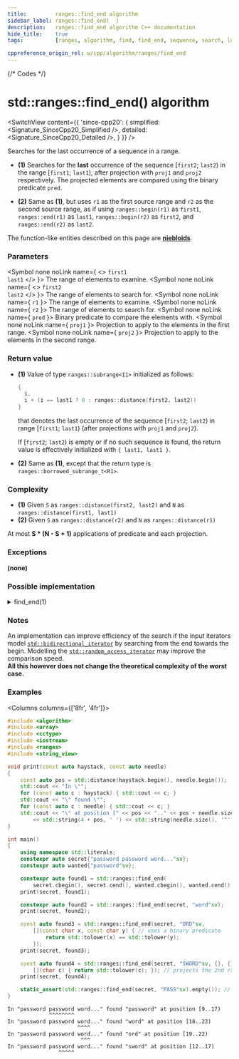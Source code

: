 ```yaml
---
title:         ranges::find_end algorithm
sidebar_label: ranges::find_end(  )
description:   ranges::find_end algorithm C++ documentation
hide_title:    true
tags:          [ranges, algorithm, find, find_end, sequence, search, look]

cppreference_origin_rel: w/cpp/algorithm/ranges/find_end
---
```



{/* Codes */}


# std::ranges::find_end() algorithm

<SwitchView content={{
	'since-cpp20': {
		simplified:	<Signature_SinceCpp20_Simplified />,
		detailed:	<Signature_SinceCpp20_Detailed />,
	}
}} />

Searches for the last occurrence of a sequence in a range.

- **(1)** Searches for the **last** occurrence of the sequence [`first2`; `last2`) in the range [`first1`; `last1`),
  after projection with `proj1` and `proj2` respectively. The projected elements are compared using the binary predicate `pred`.

- **(2)** Same as **(1)**, but uses `r1` as the first source range and `r2` as the second source range,
  as if using `ranges::begin(r1)` as `first1`, `ranges::end(r1)` as `last1`, `ranges::begin(r2)` as `first2`, and `ranges::end(r2)` as `last2`.

The function-like entities described on this page are [**niebloids**](/docs/std/algo/niebloids).

### Parameters

<SymbolTable>

  <Symbol none noLink name={ <> <code>first1</code> <br/> <code>last1</code> </> }>
    The range of elements to examine.
  </Symbol>
  <Symbol none noLink name={ <> <code>first2</code> <br/> <code>last2</code> </> }>
    The range of elements to search for.
  </Symbol>
  <Symbol none noLink name={ <code>r1</code> }>
    The range of elements to examine.
  </Symbol>
  <Symbol none noLink name={ <code>r2</code> }>
    The range of elements to search for.
  </Symbol>
  <Symbol none noLink name={ <code>pred</code> }>
    Binary predicate to compare the elements with.
  </Symbol>
  <Symbol none noLink name={ <code>proj1</code> }>
    Projection to apply to the elements in the first range.
  </Symbol>
  <Symbol none noLink name={ <code>proj2</code> }>
    Projection to apply to the elements in the second range.
  </Symbol>

</SymbolTable>

### Return value

- **(1)** Value of type `ranges::subrange<I1>` initialized as follows:
  ```cpp
  {
    i,
    i + (i == last1 ? 0 : ranges::distance(first2, last2))
  }
  ```
  that denotes the last occurrence of the sequence [`first2`; `last2`) in range [`first1`; `last1`) (after projections with `proj1` and `proj2`).

  If [`first2`; `last2`) is empty or if no such sequence is found, the return value is effectively initialized with `{ last1, last1 }`.

- **(2)** Same as **(1)**, except that the return type is `ranges::borrowed_subrange_t<R1>`.

### Complexity

- **(1)** Given `S` as `ranges::distance(first2, last2)` and `N` as `ranges::distance(first1, last1)`
- **(2)** Given `S` as `ranges::distance(r2)` and `N` as `ranges::distance(r1)`

At most **S \* (N - S + 1)** applications of predicate and each projection.

### Exceptions

**(none)**

### Possible implementation

<details>
<summary>find_end(1)</summary>

```cpp
struct find_end_fn
{
    template<std::forward_iterator I1, std::sentinel_for<I1> S1,
             std::forward_iterator I2, std::sentinel_for<I2> S2,
             class Pred = ranges::equal_to,
             class Proj1 = std::identity, class Proj2 = std::identity>
    requires std::indirectly_comparable<I1, I2, Pred, Proj1, Proj2>
    constexpr ranges::subrange<I1>
        operator()(I1 first1, S1 last1,
                   I2 first2, S2 last2, Pred pred = {},
                   Proj1 proj1 = {}, Proj2 proj2 = {}) const
    {
        if (first2 == last2)
        {
            auto last_it = ranges::next(first1, last1);
            return {last_it, last_it};
        }
        auto result = ranges::search(
            std::move(first1), last1, first2, last2, pred, proj1, proj2);

        if (result.empty()) return result;

        for (;;)
        {
            auto new_result = ranges::search(
                std::next(result.begin()), last1, first2, last2, pred, proj1, proj2);
            if (new_result.empty())
                return result;
            else
                result = std::move(new_result);
        }
    }

    template<ranges::forward_range R1, ranges::forward_range R2,
             class Pred = ranges::equal_to,
             class Proj1 = std::identity,
             class Proj2 = std::identity>
    requires std::indirectly_comparable<ranges::iterator_t<R1>,
                                        ranges::iterator_t<R2>,
                                        Pred, Proj1, Proj2>
    constexpr ranges::borrowed_subrange_t<R1>
        operator()(R1&& r1, R2&& r2, Pred pred = {},
                   Proj1 proj1 = {}, Proj2 proj2 = {}) const
    {
        return (*this)(ranges::begin(r1), ranges::end(r1),
                       ranges::begin(r2), ranges::end(r2),
                       std::move(pred),
                       std::move(proj1), std::move(proj2));
    }
};

inline constexpr find_end_fn find_end {};
```

</details>

### Notes

An implementation can improve efficiency of the search if the input iterators model [`std::bidirectional_iterator`](#) by searching from the end towards the begin.
Modelling the [`std::random_access_iterator`](#) may improve the comparison speed.  
**All this however does not change the theoretical complexity of the worst case.**

### Examples

<Columns columns={['8fr', '4fr']}>
<div>

```cpp title='Main.cpp' showLineNumbers
#include <algorithm>
#include <array>
#include <cctype>
#include <iostream>
#include <ranges>
#include <string_view>

void print(const auto haystack, const auto needle)
{
    const auto pos = std::distance(haystack.begin(), needle.begin());
    std::cout << "In \"";
    for (const auto c : haystack) { std::cout << c; }
    std::cout << "\" found \"";
    for (const auto c : needle) { std::cout << c; }
    std::cout << "\" at position [" << pos << ".." << pos + needle.size() << ")\n"
        << std::string(4 + pos, ' ') << std::string(needle.size(), '^') << '\n';
}

int main()
{
    using namespace std::literals;
    constexpr auto secret{"password password word..."sv};
    constexpr auto wanted{"password"sv};

    constexpr auto found1 = std::ranges::find_end(
        secret.cbegin(), secret.cend(), wanted.cbegin(), wanted.cend());
    print(secret, found1);

    constexpr auto found2 = std::ranges::find_end(secret, "word"sv);
    print(secret, found2);

    const auto found3 = std::ranges::find_end(secret, "ORD"sv,
        [](const char x, const char y) { // uses a binary predicate
            return std::tolower(x) == std::tolower(y);
        });
    print(secret, found3);

    const auto found4 = std::ranges::find_end(secret, "SWORD"sv, {}, {},
        [](char c) { return std::tolower(c); }); // projects the 2nd range
    print(secret, found4);

    static_assert(std::ranges::find_end(secret, "PASS"sv).empty()); // => not found
}
```

</div>
<div>

```plaintext title="Output"
In "password password word..." found "password" at position [9..17)
             ^^^^^^^^
In "password password word..." found "word" at position [18..22)
                      ^^^^
In "password password word..." found "ord" at position [19..22)
                       ^^^
In "password password word..." found "sword" at position [12..17)
                ^^^^^
```

</div>
</Columns>
